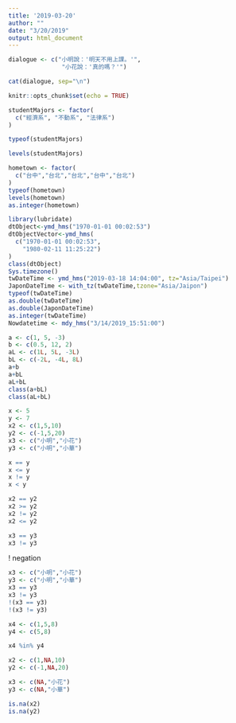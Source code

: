 ```yaml
---
title: '2019-03-20'
author: ""
date: "3/20/2019"
output: html_document
---
```


```r
dialogue <- c("小明說：'明天不用上課。'",
               "小花說：'真的嗎？'")

cat(dialogue, sep="\n")
```

```r
knitr::opts_chunk$set(echo = TRUE)
```


```r
studentMajors <- factor(
  c("經濟系", "不動系", "法律系")
)
```

```r
typeof(studentMajors)
```
```r
levels(studentMajors)
```

```r
hometown <- factor(
  c("台中","台北","台北","台中","台北")
)
typeof(hometown)
levels(hometown)
as.integer(hometown)
```



```r
library(lubridate)
dtObject<-ymd_hms("1970-01-01 00:02:53") 
dtObjectVector<-ymd_hms(
  c("1970-01-01 00:02:53",
    "1980-02-11 11:25:22")
)
class(dtObject)
Sys.timezone()
twDateTime <- ymd_hms("2019-03-18 14:04:00", tz="Asia/Taipei")
JaponDateTime <- with_tz(twDateTime,tzone="Asia/Jaipon")
typeof(twDateTime)
as.double(twDateTime)
as.double(JaponDateTime)
as.integer(twDateTime)
Nowdatetime <- mdy_hms("3/14/2019_15:51:00")
```



```r
a <- c(1, 5, -3)
b <- c(0.5, 12, 2)
aL <- c(1L, 5L, -3L)
bL <- c(-2L, -4L, 8L)
a+b
a+bL
aL+bL
class(a+bL)
class(aL+bL)
```

```r
x <- 5
y <- 7
x2 <- c(1,5,10)
y2 <- c(-1,5,20)
x3 <- c("小明","小花")
y3 <- c("小明","小華")

x == y
x <= y
x != y
x < y

x2 == y2
x2 >= y2
x2 != y2
x2 <= y2

x3 == y3
x3 != y3
```
! negation
```r
x3 <- c("小明","小花")
y3 <- c("小明","小華")
x3 == y3
x3 != y3
!(x3 == y3)
!(x3 != y3)
```


```r
x4 <- c(1,5,8)
y4 <- c(5,8)

x4 %in% y4
```

```r
x2 <- c(1,NA,10)
y2 <- c(-1,NA,20)

x3 <- c(NA,"小花")
y3 <- c(NA,"小華")

is.na(x2)
is.na(y2)
```
















































